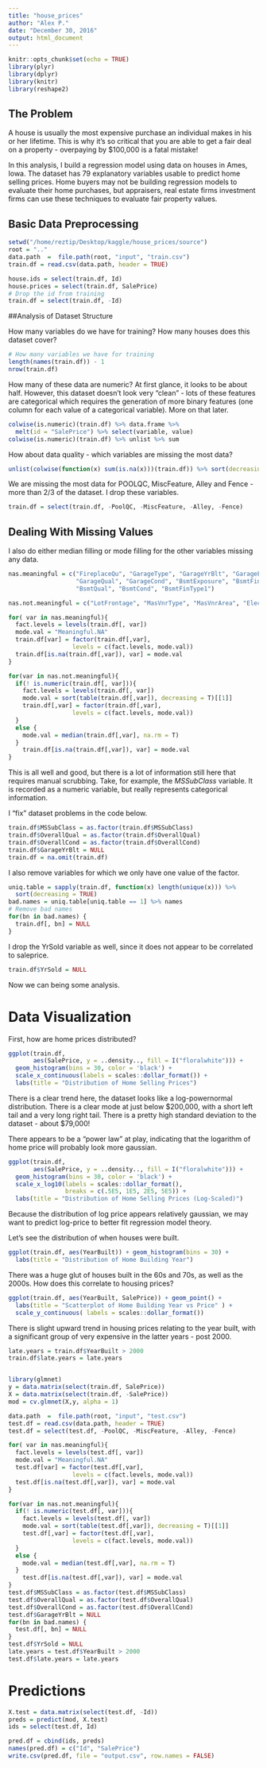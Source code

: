 ```yaml
---
title: "house_prices"
author: "Alex P."
date: "December 30, 2016"
output: html_document
---
```


```r
knitr::opts_chunk$set(echo = TRUE)
library(plyr)
library(dplyr)
library(knitr)
library(reshape2)
```

## The Problem

A house is usually the most expensive purchase an individual makes in his or her lifetime.  This is why it's so critical that you are able to get a fair deal on a property - overpaying by $100,000 is a fatal mistake!

In this analysis, I build a regression model using data on houses in Ames, Iowa.  The dataset has 79 explanatory variables usable to predict home selling prices.  Home buyers may not be building regression models to evaluate their home purchases, but appraisers, real estate firms investment firms can use these techniques to evaluate fair property values.

## Basic Data Preprocessing

```r
setwd("/home/reztip/Desktop/kaggle/house_prices/source")
root = ".."
data.path  =  file.path(root, "input", "train.csv")
train.df = read.csv(data.path, header = TRUE)
```

```r
house.ids = select(train.df, Id)
house.prices = select(train.df, SalePrice)
# Drop the id from training
train.df = select(train.df, -Id)
```

##Analysis of Dataset Structure

How many variables do we have for training? How many houses does this dataset cover?
```r
# How many variables we have for training
length(names(train.df)) - 1
nrow(train.df)
```
  
How many of these data are numeric? At first glance, it looks to be about half. However, this dataset doesn't look very "clean" - lots of these features are categorical which requires the generation of more binary features (one column for each value of a categorical variable). More on that later.

```r
colwise(is.numeric)(train.df) %>% data.frame %>% 
  melt(id = "SalePrice") %>% select(variable, value)
colwise(is.numeric)(train.df) %>% unlist %>% sum
```


How about data quality - which variables are missing the most data? 

```r
unlist(colwise(function(x) sum(is.na(x)))(train.df)) %>% sort(decreasing = T)
```

We are missing the most data for POOLQC, MiscFeature, Alley and Fence - more than $2/3$ of the dataset. I drop these variables.

```r
train.df = select(train.df, -PoolQC, -MiscFeature, -Alley, -Fence)
```

## Dealing With Missing Values

I also do either median filling or mode filling for the other variables missing any data.

```r
nas.meaningful = c("FireplaceQu", "GarageType", "GarageYrBlt", "GarageFinish",
                   "GarageQual", "GarageCond", "BsmtExposure", "BsmtFinType2",
                   "BsmtQual", "BsmtCond", "BsmtFinType1")

nas.not.meaningful = c("LotFrontage", "MasVnrType", "MasVnrArea", "Electrical")
```

```r
for( var in nas.meaningful){
  fact.levels = levels(train.df[, var])
  mode.val = "Meaningful.NA"
  train.df[var] = factor(train.df[,var], 
                  levels = c(fact.levels, mode.val))
  train.df[is.na(train.df[,var]), var] = mode.val
}
```
```r
for(var in nas.not.meaningful){
  if(! is.numeric(train.df[, var])){
    fact.levels = levels(train.df[, var])
    mode.val = sort(table(train.df[,var]), decreasing = T)[[1]]
    train.df[,var] = factor(train.df[,var], 
                  levels = c(fact.levels, mode.val))
  }
  else { 
    mode.val = median(train.df[,var], na.rm = T)
  }
    train.df[is.na(train.df[,var]), var] = mode.val
}
```

This is all well and good, but there is a lot of information still here that requires manual scrubbing. Take, for example, the *MSSubClass* variable.  It is recorded as a numeric variable, but really represents categorical information.

I "fix" dataset problems in the code below.

```r
train.df$MSSubClass = as.factor(train.df$MSSubClass)
train.df$OverallQual = as.factor(train.df$OverallQual)
train.df$OverallCond = as.factor(train.df$OverallCond)
train.df$GarageYrBlt = NULL
train.df = na.omit(train.df)
```

I also remove variables for which we only have one value of the factor.

```r
uniq.table = sapply(train.df, function(x) length(unique(x))) %>%
  sort(decreasing = TRUE)
bad.names = uniq.table[uniq.table == 1] %>% names
# Remove bad names
for(bn in bad.names) {
  train.df[, bn] = NULL
}
```

I drop the YrSold variable as well, since it does not appear to be correlated to saleprice.
```r
train.df$YrSold = NULL
```

Now we can being some analysis.


# Data Visualization

First, how are home prices distributed?

```r
ggplot(train.df, 
       aes(SalePrice, y = ..density.., fill = I("floralwhite"))) +
  geom_histogram(bins = 30, color = 'black') + 
  scale_x_continuous(labels = scales::dollar_format()) + 
  labs(title = "Distribution of Home Selling Prices")
```

There is a clear trend here, the dataset looks like a log-powernormal distribution. There is a clear mode at just below $200,000, with a short left tail and a very long right tail. There is a pretty high standard deviation to the dataset - about $79,000!

There appears to be a "power law" at play, indicating that the logarithm of home price will probably look more gaussian.

```r
ggplot(train.df, 
       aes(SalePrice, y = ..density.., fill = I("floralwhite"))) +
  geom_histogram(bins = 30, color = 'black') + 
  scale_x_log10(labels = scales::dollar_format(), 
                breaks = c(.5E5, 1E5, 2E5, 5E5)) + 
  labs(title = "Distribution of Home Selling Prices (Log-Scaled)")
```

Because the distribution of log price appears relatively gaussian, we may want to predict log-price to better fit regression model theory.

Let's see the distribution of when houses were built.

```r
ggplot(train.df, aes(YearBuilt)) + geom_histogram(bins = 30) +
  labs(title = "Distribution of Home Building Year")
```

There was a huge glut of  houses built in the 60s and 70s, as well as the 2000s. How does this correlate to housing prices?

```r
ggplot(train.df, aes(YearBuilt, SalePrice)) + geom_point() +
  labs(title = "Scatterplot of Home Building Year vs Price" ) + 
  scale_y_continuous( labels = scales::dollar_format())
```

There is slight upward trend in housing prices relating to the year built, with a significant group of very expensive in the latter years - post 2000.

```r
late.years = train.df$YearBuilt > 2000
train.df$late.years = late.years
```

```r

```


```r
library(glmnet)
y = data.matrix(select(train.df, SalePrice))
X = data.matrix(select(train.df, -SalePrice))
mod = cv.glmnet(X,y, alpha = 1)
```
```r
data.path  =  file.path(root, "input", "test.csv")
test.df = read.csv(data.path, header = TRUE)
test.df = select(test.df, -PoolQC, -MiscFeature, -Alley, -Fence)
```

```r
for( var in nas.meaningful){
  fact.levels = levels(test.df[, var])
  mode.val = "Meaningful.NA"
  test.df[var] = factor(test.df[,var], 
                  levels = c(fact.levels, mode.val))
  test.df[is.na(test.df[,var]), var] = mode.val
}
```
```r
for(var in nas.not.meaningful){
  if(! is.numeric(test.df[, var])){
    fact.levels = levels(test.df[, var])
    mode.val = sort(table(test.df[,var]), decreasing = T)[[1]]
    test.df[,var] = factor(test.df[,var], 
                  levels = c(fact.levels, mode.val))
  }
  else { 
    mode.val = median(test.df[,var], na.rm = T)
  }
    test.df[is.na(test.df[,var]), var] = mode.val
}
test.df$MSSubClass = as.factor(test.df$MSSubClass)
test.df$OverallQual = as.factor(test.df$OverallQual)
test.df$OverallCond = as.factor(test.df$OverallCond)
test.df$GarageYrBlt = NULL
for(bn in bad.names) {
  test.df[, bn] = NULL
}
test.df$YrSold = NULL
late.years = test.df$YearBuilt > 2000
test.df$late.years = late.years
```

# Predictions
```r
X.test = data.matrix(select(test.df, -Id))
preds = predict(mod, X.test)
ids = select(test.df, Id)

pred.df = cbind(ids, preds)
names(pred.df) = c("Id", "SalePrice")
write.csv(pred.df, file = "output.csv", row.names = FALSE)
```